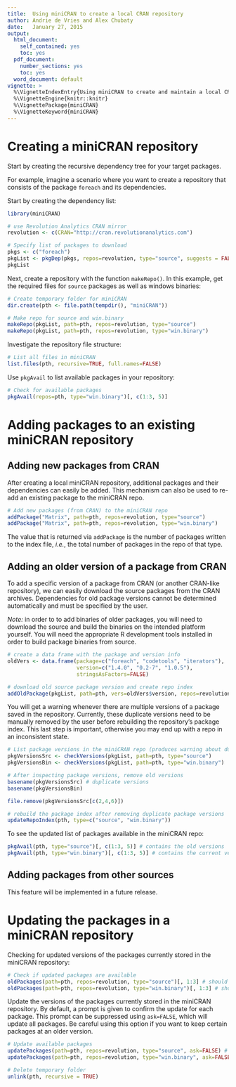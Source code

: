 ```yaml
---
title:  Using miniCRAN to create a local CRAN repository
author: Andrie de Vries and Alex Chubaty
date:   January 27, 2015
output:
  html_document:
    self_contained: yes
    toc: yes
  pdf_document:
    number_sections: yes
    toc: yes
  word_document: default
vignette: >
  %\VignetteIndexEntry{Using miniCRAN to create and maintain a local CRAN repository}
  %\VignetteEngine{knitr::knitr}
  %\VignettePackage{miniCRAN}
  %\VignetteKeyword{miniCRAN}
---
```


# Creating a miniCRAN repository

Start by creating the recursive dependency tree for your target packages.

For example, imagine a scenario where you want to create a repository that consists of the package `foreach` and its dependencies.
 
Start by creating the dependency list:

```r
library(miniCRAN)

# use Revolution Analytics CRAN mirror
revolution <- c(CRAN="http://cran.revolutionanalytics.com")

# Specify list of packages to download
pkgs <- c("foreach")
pkgList <- pkgDep(pkgs, repos=revolution, type="source", suggests = FALSE, )
pkgList
```

Next, create a repository with the function `makeRepo()`.  In this example, get the required files for `source` packages as well as windows binaries:

```r
# Create temporary folder for miniCRAN
dir.create(pth <- file.path(tempdir(), "miniCRAN"))

# Make repo for source and win.binary
makeRepo(pkgList, path=pth, repos=revolution, type="source")
makeRepo(pkgList, path=pth, repos=revolution, type="win.binary")
```


Investigate the repository file structure:

```r
# List all files in miniCRAN
list.files(pth, recursive=TRUE, full.names=FALSE)
```


Use `pkgAvail` to list available packages in your repository:

```r
# Check for available packages
pkgAvail(repos=pth, type="win.binary")[, c(1:3, 5)]
```

# Adding packages to an existing miniCRAN repository

## Adding new packages from CRAN

After creating a local miniCRAN repository, additional packages and their dependencies can easily be added. This mechanism can also be used to re-add an existing package to the miniCRAN repo.

```r
# Add new packages (from CRAN) to the miniCRAN repo
addPackage("Matrix", path=pth, repos=revolution, type="source")
addPackage("Matrix", path=pth, repos=revolution, type="win.binary")
```

The value that is returned via `addPackage` is the number of packages written to the index file, *i.e.*, the total number of packages in the repo of that type.

## Adding an older version of a package from CRAN

To add a specific version of a package from CRAN (or another CRAN-like repository), we can easily download the source packages from the CRAN archives. Dependencies for old package versions cannot be determined automatically and must be specified by the user.

*Note:* in order to to add binaries of older packages, you will need to download the source and build the binaries on the intended platform yourself. You will need the appropriate R development tools installed in order to build package binaries from source.

```r
# create a data frame with the package and version info
oldVers <- data.frame(package=c("foreach", "codetools", "iterators"),
                      version=c("1.4.0", "0.2-7", "1.0.5"),
                      stringsAsFactors=FALSE)

# download old source package version and create repo index
addOldPackage(pkgList, path=pth, vers=oldVers$version, repos=revolution, type="source")
```

You will get a warning whenever there are multiple versions of a package saved in the repository. Currently, these duplicate versions need to be manually removed by the user before rebuilding the repository's package index. This last step is important, otherwise you may end up with a repo in an inconsistent state.

```r
# List package versions in the miniCRAN repo (produces warning about duplicates)
pkgVersionsSrc <- checkVersions(pkgList, path=pth, type="source")
pkgVersionsBin <- checkVersions(pkgList, path=pth, type="win.binary")

# After inspecting package versions, remove old versions
basename(pkgVersionsSrc) # duplicate versions
basename(pkgVersionsBin)

file.remove(pkgVersionsSrc[c(2,4,6)])

# rebuild the package index after removing duplicate package versions
updateRepoIndex(pth, type=c("source", "win.binary"))
```

To see the updated list of packages available in the miniCRAN repo:

```r
pkgAvail(pth, type="source")[, c(1:3, 5)] # contains the old versions
pkgAvail(pth, type="win.binary")[, c(1:3, 5)] # contains the current versions
```

## Adding packages from other sources

This feature will be implemented in a future release.


# Updating the packages in a miniCRAN repository

Checking for updated versions of the packages currently stored in the miniCRAN repository:

```r
# Check if updated packages are available
oldPackages(path=pth, repos=revolution, type="source")[, 1:3] # should need update
oldPackages(path=pth, repos=revolution, type="win.binary")[, 1:3] # should be current
```


Update the versions of the packages currently stored in the miniCRAN repository. By default, a prompt is given to confirm the update for each package. This prompt can be suppressed using `ask=FALSE`, which will update all packages. Be careful using this option if you want to keep certain packages at an older version.

```r
# Update available packages
updatePackages(path=pth, repos=revolution, type="source", ask=FALSE) # should need update
updatePackages(path=pth, repos=revolution, type="win.binary", ask=FALSE) # should be current
```



```r
# Delete temporary folder
unlink(pth, recursive = TRUE)
```
